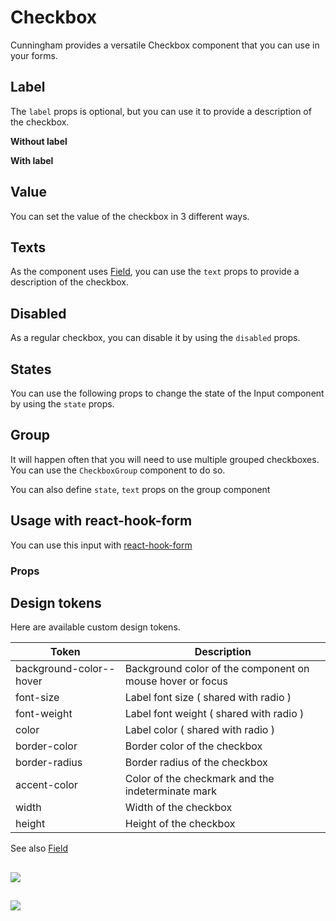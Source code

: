 
<Meta of={Stories}/>

# Checkbox

Cunningham provides a versatile Checkbox component that you can use in your forms.

<Canvas>
  <Story id="components-forms-checkbox--group"/>
</Canvas>

## Label

The `label` props is optional, but you can use it to provide a description of the checkbox.

**Without label**

<Canvas sourceState="shown">
  <Story id="components-forms-checkbox--default"/>
</Canvas>

**With label**

<Canvas sourceState="shown">
  <Story id="components-forms-checkbox--with-label"/>
</Canvas>

## Value

You can set the value of the checkbox in 3 different ways.

<Canvas sourceState="shown">
  <Story id="components-forms-checkbox--default"/>
  <Story id="components-forms-checkbox--indeterminate"/>
  <Story id="components-forms-checkbox--checked"/>
</Canvas>

## Texts

As the component uses [Field](?path=/story/components-forms-field-doc--page), you can use the `text` props to provide a description of the checkbox.

<Canvas sourceState="shown">
  <Story id="components-forms-checkbox--with-texts"/>
</Canvas>

## Disabled

As a regular checkbox, you can disable it by using the `disabled` props.

<Canvas sourceState="shown">
  <Story id="components-forms-checkbox--disabled"/>
</Canvas>

## States

You can use the following props to change the state of the Input component by using the `state` props.

<Canvas sourceState="shown">
  <Story id="components-forms-checkbox--with-texts"/>
</Canvas>

<Canvas sourceState="shown">
  <Story id="components-forms-checkbox--success"/>
</Canvas>

<Canvas sourceState="shown">
  <Story id="components-forms-checkbox--error"/>
</Canvas>

## Group

It will happen often that you will need to use multiple grouped checkboxes. You can use the `CheckboxGroup` component to do so.

<Canvas sourceState="shown">
  <Story id="components-forms-checkbox--group"/>
</Canvas>

You can also define `state`, `text` props on the group component

<Canvas sourceState="shown">
  <Story id="components-forms-checkbox--group-error"/>
  <Story id="components-forms-checkbox--group-success"/>
</Canvas>

## Usage with react-hook-form

You can use this input with [react-hook-form](https://react-hook-form.com/docs)

<Canvas sourceState="shown">
  <Story id="components-forms-checkbox--react-hook-form"/>
</Canvas>


### Props

<ArgTypes of={Checkbox} />

## Design tokens

Here are available custom design tokens.

| Token        	| Description                 	|
|---------------	|-----------------------------	|
| background-color--hover | Background color of the component on mouse hover or focus |
| font-size        	| Label font size ( shared with radio )       	|
| font-weight 	| Label font weight ( shared with radio )	|
| color   	| Label color ( shared with radio ) 	|
| border-color   	| Border color of the checkbox    	|
| border-radius     	| Border radius of the checkbox      	|
| accent-color     	| Color of the checkmark and the indeterminate mark      	|
| width     	| Width of the checkbox      	|
| height     	| Height of the checkbox      	|

See also [Field](?path=/story/components-forms-field-doc--page)

##

<img src="components/Forms/Checkbox/resources/dd_1.svg"/>

##

<img src="components/Forms/Checkbox/resources/dd_2.svg"/>